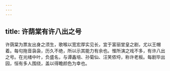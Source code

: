 ```yaml
---
---
---
```

title: 许荫棠有许八出之号
---



许荫棠为票友出身之须生，歌喉以宽宏厚实见长，宜于富丽堂皇之剧，尤以王帽着。每句拖音袅袅，历久不绝，所以示其能力有余也。惟所演之戏不多，有许八出之号。在光绪中叶，负盛名，与谭鑫培、孙菊仙、汪笑侬埒，称许老板。每剧毕出园，恒有多人围绕，盖以得瞻颜色为幸也。